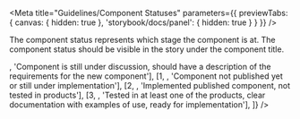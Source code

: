 


<Meta
  title="Guidelines/Component Statuses"
  parameters={{ previewTabs: { canvas: { hidden: true }, 'storybook/docs/panel': { hidden: true } } }}
/>

<ComponentHeader
  name="Component Statuses"
/>

<p>The component status represents which stage the component is at. The component status should be visible in the story under the component title.</p>

<Table
  header={['Stage', 'Status', 'Criteria']}
  rows={[
    [0, <Status stage={0} />, 'Component is still under discussion, should have a description of the requirements for the new component'],
    [1, <Status stage={1} />, 'Component not published yet or still under implementation'],
    [2, <Status stage={2} />, 'Implemented published component, not tested in products'],
    [3, <Status stage={3} />, 'Tested in at least one of the products, clear documentation with examples of use, ready for implementation'],
  ]}
/>
